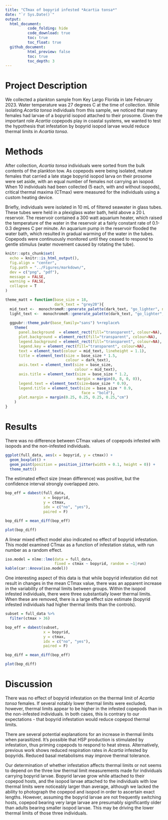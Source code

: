 ```yaml
---
title: "CTmax of bopyrid infested *Acartia tonsa*"
date: "`r Sys.Date()`"
output: 
  html_document:
          code_folding: hide
          code_download: true
          toc: true
          toc_float: true
  github_document:
          html_preview: false
          toc: true
          toc_depth: 3
---
```


# Project Description
We collected a plankton sample from Key Largo Florida in late February 2023. Water temperature was 27 degrees C at the time of collection. While isolating *Acartia tonsa* individuals from this sample, we noticed that many females had larvae of a bopyrid isopod attached to their prosome. Given the important role *Acartia* copepods play in coastal systems, we wanted to test the hypothesis that infestation by bopyrid isopod larvae would reduce thermal limits in *Acartia tonsa*. 

# Methods 
After collection, *Acartia tonsa* individuals were sorted from the bulk contents of the plankton tow. As copepods were being isolated, mature females that carried a late stage bopyrid isopod larva on their prosome were set aside, with an equal number of females not carrying an isopod. When 10 individuals had been collected (5 each, with and without isopods), critical thermal maxima (CTmax) were measured for the individuals using a custom heating device.

Briefly, individuals were isolated in 10 mL of filtered seawater in glass tubes. These tubes were held in a plexiglass water bath, held above a 20 L reservoir. The reservoir contained a 300 watt aquarium heater, which raised the temperature of the water in the reservoir at a fairly constant rate of 0.1-0.3 degrees C per minute. An aquarium pump in the reservoir flooded the water bath, which resulted in gradual warming of the water in the tubes. Copepods were continuously monitored until they ceased to respond to gentle stimulus (water movement caused by rotating the tube). 

```r
knitr::opts_chunk$set(
  echo = knitr::is_html_output(),
  fig.align = "center",
  fig.path = "../Figures/markdown/",
  dev = c("png", "pdf"),
  message = FALSE,
  warning = FALSE,
  collapse = T
)

theme_matt = function(base_size = 18,
                      dark_text = "grey20"){
  mid_text <-  monochromeR::generate_palette(dark_text, "go_lighter", n_colours = 5)[2]
  light_text <-  monochromeR::generate_palette(dark_text, "go_lighter", n_colours = 5)[3]
  
  ggpubr::theme_pubr(base_family="sans") %+replace% 
    theme(
      panel.background  = element_rect(fill="transparent", colour=NA), 
      plot.background = element_rect(fill="transparent", colour=NA), 
      legend.background = element_rect(fill="transparent", colour=NA),
      legend.key = element_rect(fill="transparent", colour=NA),
      text = element_text(colour = mid_text, lineheight = 1.1),
      title = element_text(size = base_size * 1.5,
                           colour = dark_text),
      axis.text = element_text(size = base_size,
                               colour = mid_text),
      axis.title = element_text(size = base_size * 1.2,
                                margin = margin(0, 8, 0, 0)),
      legend.text = element_text(size=base_size * 0.9),
      legend.title = element_text(size = base_size * 0.9, 
                                  face = "bold"),
      plot.margin = margin(0.25, 0.25, 0.25, 0.25,"cm")
    )
}
```

# Results
There was no difference between CTmax values of copepods infested with isopods and the non-infested individuals. 

```r
ggplot(full_data, aes(x = bopyrid, y = ctmax)) + 
  geom_boxplot() + 
  geom_point(position = position_jitter(width = 0.1, height = 0)) + 
  theme_matt()
```

The estimated effect size (mean difference) was positive, but the confidence interval strongly overlapped zero. 

```r
bop_eff = dabest(full_data,
                 x = bopyrid,
                 y = ctmax, 
                 idx = c("no", "yes"),
                 paired = F)

bop_diff = mean_diff(bop_eff)

plot(bop_diff)
```

A linear mixed effect model also indicated no effect of bopyrid infestation. This model examined CTmax as a function of infestation status, with run number as a random effect. 

```r
iso.model = nlme::lme(data = full_data, 
                      fixed = ctmax ~ bopyrid, random = ~1|run)
kable(car::Anova(iso.model))
```

One interesting aspect of this data is that while bopyrid infestation did not result in changes in the mean CTmax value, there was an apparent increase in the variability of thermal limits between groups. Within the isopod infested individuals, there were three substantially lower thermal limits. When these are removed, there is a large effect size estimate (bopyrid infested individuals had higher thermal limits than the controls).  

```r
subset = full_data %>%  
  filter(ctmax > 36)  

bop_eff = dabest(subset,
                 x = bopyrid,
                 y = ctmax, 
                 idx = c("no", "yes"),
                 paired = F)

bop_diff = mean_diff(bop_eff)

plot(bop_diff)
```

# Discussion
There was no effect of bopyrid infestation on the thermal limit of *Acartia tonsa* females. If several notably lower thermal limits were excluded, however, thermal limits appear to be higher in the infested copepods than in the non-infested individuals. In both cases, this is contrary to our expectations - that bopyrid infestation would reduce copepod thermal limits. 

There are several potential explanations for an increase in thermal limits when parasitized. It's possible that HSP production is stimulated by infestation, thus priming copepods to respond to heat stress. Alternatively, previous work shows reduced respiration rates in *Acartia* infested by bopyrids. Reduced basal metabolisms may improve thermal tolerance. 

Our determination of whether infestation affects thermal limits or not seems to depend on the three low thermal limit measurements made for individuals carrying bopyrid larvae. Bopyrid larvae grow while attached to their copepod hosts, and the isopod larvae attached to the individuals with low thermal limits were noticeably larger than average, although we lacked the ability to photograph the copepod and isopod in order to ascertain exact lengths. However, assuming the bopyrid larvae are not frequently switching hosts, copepod bearing very large larvae are presumably significantly older than adults bearing smaller isopod larvae. This may be driving the lower thermal limits of those three individuals. 

